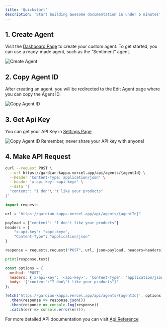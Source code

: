 ```yaml
---
title: 'Quickstart'
description: 'Start building awesome documentation in under 5 minutes'
---
```


## 1. Create Agent

Visit the [Dashboard Page](https://gardianai.com/dashboard) to create your custom agent. To get started, you can use a ready-made agent, such as the “Sentiment” agent.
<Frame>
  <img
    className="block"
    src="/images/create-agent-image.png"
    alt="Create Agent"
  />
</Frame>

## 2. Copy Agent ID
After creating an agent, you will be redirected to the Edit Agent page where you can copy the Agent ID.

<Frame>
  <img
    className="block"
    src="/images/agent-copy-id.png"
    alt="Copy Agent ID"
  />
</Frame>

## 3. Get Api Key
You can get your API Key in [Settings Page](https://gardianai.com/settings) 
<Frame>
  <img
    className="block"
    src="/images/settings-apikey.png"
    alt="Copy Agent ID"
  />
</Frame>
<Warning>Remember, never share your API key with anyone!</Warning>

## 4. Make API Request

<CodeGroup>

```bash cURL
curl --request POST \
  --url https://gardian-kappa.vercel.app/api/agents/{agentId} \
  --header 'Content-Type: application/json' \
  --header 'x-api-key: <api-key>' \
  --data '{
  "content": "I don'\''t like your products"
}'
```

```python Python
import requests

url = "https://gardian-kappa.vercel.app/api/agents/{agentId}"

payload = {"content": "I don't like your products"}
headers = {
    "x-api-key": "<api-key>",
    "Content-Type": "application/json"
}

response = requests.request("POST", url, json=payload, headers=headers)

print(response.text)
```

```javascript Javascript
const options = {
  method: 'POST',
  headers: {'x-api-key': '<api-key>', 'Content-Type': 'application/json'},
  body: '{"content":"I don\'t like your products"}'
};

fetch('https://gardian-kappa.vercel.app/api/agents/{agentId}', options)
  .then(response => response.json())
  .then(response => console.log(response))
  .catch(err => console.error(err));
```
</CodeGroup>

For more detailed API documentation you can
visit [Api Reference](/api-reference)


